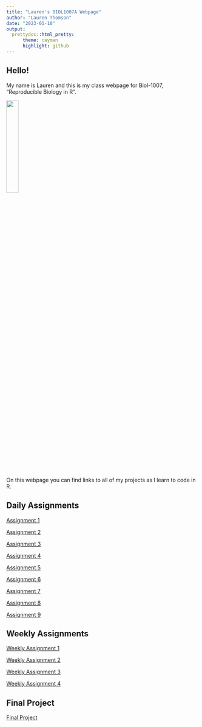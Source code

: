 ```yaml
---
title: "Lauren's BIOL1007A Webpage"
author: "Lauren Thomson"
date: "2023-01-10"
output:
  prettydoc::html_pretty:
      theme: cayman
      highlight: github
---
```


## Hello!

My name is Lauren and this is my class webpage for Biol-1007, "Reproducible Biology in R".

![ ](file:///Users/laurenthomson/Desktop/cropped_me.JPG){width=25%}

On this webpage you can find links to all of my projects as I learn to code in R. 

## Daily Assignments 

[Assignment 1](assignment_1.html)

[Assignment 2](assignment_2.html)

[Assignment 3](assignment_3.html)

[Assignment 4](assignment-4.html)

[Assignment 5](assignment-5.html)

[Assignment 6](assignment-6.html)

[Assignment 7](assignment-7.html)

[Assignment 8](assignment-8.html)

[Assignment 9](assignment-9.html)

## Weekly Assignments 

[Weekly Assignment 1](weekly-assignment-1.html)

[Weekly Assignment 2](weekly-assignment-2.html)

[Weekly Assignment 3](weekly-assignment-3.html)

[Weekly Assignment 4](weekly-assignment-4.html)

## Final Project

[Final Project](final-project.html)
